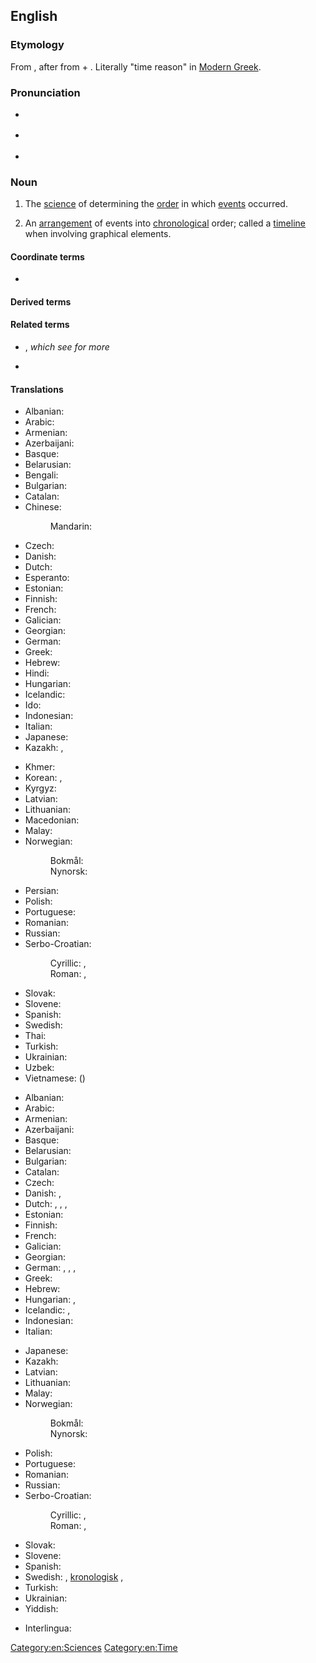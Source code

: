 ==English==
{{wikipedia}}

===Etymology===
From {{confix|en|chrono|t1=relating to time|logy|t2=study of, account of}}, after {{bor|en|NL.|chronologia}} from {{der|en|grc|χρόνος|t=time}} + {{m|grc|λόγος|t=reason, explanation}}. Literally "time reason" in [[Modern Greek]].

===Pronunciation===
* {{a|RP}} {{IPA|en|/kɹəˈnɒl.ə.dʒi/}}
* {{a|GA}} {{IPA|en|/kɹəˈnɑl.ə.dʒi/}}
* {{audio|en|LL-Q1860 (eng)-Vealhurl-chronology.wav|Audio (Southern England)}}

===Noun===
{{en-noun|~}}

# {{lb|en|uncountable}} The [[science]] of determining the [[order]] in which [[events]] occurred.
# {{lb|en|countable}} An [[arrangement]] of events into [[chronological]] order; called a [[timeline]] when involving graphical elements.

====Coordinate terms====
* {{l|en|horology}}

====Derived terms====
{{der3|en|chronological|chronologically|chronologicity|glottochronology|dendrochronology|ptilochronology|radiochronology|nucleocosmochronology|geochronology|gyrochronology|sclerochronology|thermochronology|biochronology|magnetochronology|synchronology|astrochronology|cosmochronology|mensiochronology|tephrochronology|skeletochronology}}

====Related terms====
* {{l|en|chronicle}}, ''which see for more''
* {{l|en|chronograph}}

====Translations====
{{trans-top|determining the order of events (an auxiliary science of history)}}
* Albanian: {{t|sq|kronologjia|f}}
* Arabic: {{t+|ar|تَارِيخ|m}}
* Armenian: {{t+|hy|ժամանակագրություն}}
* Azerbaijani: {{t|az|xronologiya}}
* Basque: {{t|eu|kronologia}}
* Belarusian: {{t|be|хранало́гія|f}}
* Bengali: {{t|bn|কালনিরূপণবিদ্যা}}
* Bulgarian: {{t+|bg|хроноло́гия|f}}
* Catalan: {{t+|ca|cronologia|f}}
* Chinese:
*: Mandarin: {{t+|cmn|年表|tr=niánbiǎo}}
* Czech: {{t+|cs|chronologie|f}}
* Danish: {{t|da|kronologi|c}}
* Dutch: {{t+|nl|chronologie|f}}
* Esperanto: {{t|eo|kronologio}}
* Estonian: {{t|et|kronoloogia}}
* Finnish: {{t+|fi|kronologia}}
* French: {{t+|fr|chronologie|f}}
* Galician: {{t|gl|cronoloxía|f}}
* Georgian: {{t|ka|ქრონოლოგია}}
* German: {{t+|de|Chronologie|f}}
* Greek: {{t+|el|χρονολογία|f}}
* Hebrew: {{t+|he|כְרוֹנוֹלוֹגְיָה|f|tr=khronológya}}
* Hindi: {{t|hi|कालक्रम विज्ञान|m}}
* Hungarian: {{t+|hu|kronológia}}
* Icelandic: {{t|is|tímatalsfræði|f}}
* Ido: {{t+|io|kronologio}}
* Indonesian: {{t+|id|kronologi}}
* Italian: {{t+|it|cronologia|f}}
* Japanese: {{t|ja|編年|tr=へんねん, hennen}}
* Kazakh: {{t|kk|уақытнама}}, {{t|kk|хронология}}
{{trans-mid}}
* Khmer: {{t|km|កាលប្បវត្តិវិទ្យា}}
* Korean: {{t|ko|연대학(年代學)}}, {{t|ko|년대학(年代學)}} {{qualifier|North Korea}}
* Kyrgyz: {{t+|ky|хронология}}
* Latvian: {{t|lv|hronoloģija|f}}
* Lithuanian: {{t|lt|chronologija|f}}
* Macedonian: {{t|mk|хронологија|f}}
* Malay: {{t|ms|kronologi}}
* Norwegian:
*: Bokmål: {{t|nb|kronologi|m}}
*: Nynorsk: {{t|nn|kronologi|m}}
* Persian: {{t|fa|گاهشناسی|tr=gāhšenasī}}
* Polish: {{t+|pl|chronologia|f}}
* Portuguese: {{t+|pt|cronologia|f}}
* Romanian: {{t+|ro|cronologie|f}}
* Russian: {{t+|ru|хроноло́гия|f}}
* Serbo-Croatian:
*: Cyrillic: {{t|sh|хроноло̀гија|f}} {{qualifier|Bosnia, Serbia}}, {{t|sh|кроноло̀гија|f}} {{qualifier|Croatia}}
*: Roman: {{t|sh|hronològija|f}} {{qualifier|Bosnia, Serbia}}, {{t+|sh|kronològija|f}} {{qualifier|Croatia}}
* Slovak: {{t+|sk|chronológia|f}}
* Slovene: {{t+|sl|kronologija|f}}
* Spanish: {{t+|es|cronología|f}}
* Swedish: {{t+|sv|kronologi|c}}
* Thai: {{t|th|วิทยาการลำดับเวลา}}
* Turkish: {{t+|tr|kronoloji}}
* Ukrainian: {{t+|uk|хроноло́гія|f}}
* Uzbek: {{t+|uz|xronologiya}}
* Vietnamese: {{t|vi|niên đại học}} ({{t|vi|年代學|sc=Hani}})
{{trans-bottom}}

{{trans-top|arrangement into chronological order}}
* Albanian: {{t|sq|kronologjia|f}}
* Arabic: {{t|ar|تَسَلْسُل زَمَنِيّ}}
* Armenian: {{t+|hy|ժամանակագրություն}}
* Azerbaijani: {{t|az|xronologiya}}
* Basque: {{t|eu|kronologia}}
* Belarusian: {{t|be|хранало́гія|f}}
* Bulgarian: {{t+|bg|хроноло́гия|f}}
* Catalan: {{t+|ca|cronologia|f}}
* Czech: {{t+|cs|chronologie|f}}
* Danish: {{t|da|kronologi|c}}, {{t|da|kronologisk rækkefølge|c}}
* Dutch: {{t+|nl|chronologie|f}}, {{t+|nl|tijdsorde|f}}, {{t|nl|tijdrekenkunde|f}}, {{t+|nl|tijdrekening|f}}
* Estonian: {{t|et|kronoloogia}}
* Finnish: {{t+|fi|kronologia}}
* French: {{t+|fr|chronologie|f}}
* Galician: {{t|gl|cronoloxía|f}}
* Georgian: {{t|ka|ქრონოლოგია}}
* German: {{t+|de|Chronologie|f}}, {{t|de|Zeitordnung|f}}, {{t|de|Zeitmessung|f}}, {{t+|de|Zeitrechnung|f}}
* Greek: {{t+|el|χρονολόγηση|f}}
* Hebrew: {{t+|he|כְרוֹנוֹלוֹגְיָה|f|tr=khronológya}}
* Hungarian: {{t+|hu|időrend}}, {{t+|hu|kronológia}}
* Icelandic: {{t|is|tímatal|n}}, {{t|is|tímasetning|f}}
* Indonesian: {{t+|id|kronologi}}
* Italian: {{t+|it|cronologia|f}}
{{trans-mid}}
* Japanese: {{t|ja|年表|tr=ねんぴょう, nenpyō}}
* Kazakh: {{t|kk|уақытнама}}
* Latvian: {{t|lv|hronoloģija|f}}
* Lithuanian: {{t|lt|chronologija|f}}
* Malay: {{t|ms|kronologi}}
* Norwegian:
*: Bokmål: {{t|nb|kronologi|m}}
*: Nynorsk: {{t|nn|kronologi|m}}
* Polish: {{t+|pl|chronologia|f}}
* Portuguese: {{t+|pt|cronologia|f}}
* Romanian: {{t+|ro|cronologie|f}}
* Russian: {{t+|ru|хроноло́гия|f}}
* Serbo-Croatian:
*: Cyrillic: {{t|sh|хроноло̀гија|f}} {{qualifier|Bosnia, Serbia}}, {{t|sh|кроноло̀гија|f}} {{qualifier|Croatia}}
*: Roman: {{t|sh|hronològija|f}} {{qualifier|Bosnia, Serbia}}, {{t+|sh|kronològija|f}} {{qualifier|Croatia}}
* Slovak: {{t+|sk|chronológia|f}}
* Slovene: {{t+|sl|kronologija|f}}
* Spanish: {{t+|es|cronología|f}}
* Swedish: {{t+|sv|kronologi|c}}, [[kronologisk]] {{t+|sv|ordning|c}}, {{t|sv|tidsordning|c}}
* Turkish: {{t+|tr|kronoloji}}
* Ukrainian: {{t+|uk|хроноло́гія|f}}
* Yiddish: {{t|yi|כראָנאָלאָגיע|f}}
{{trans-bottom}}

{{checktrans-top}}
* Interlingua: {{t-check|ia|chronologia}}
{{trans-mid}}
{{trans-bottom}}

[[Category:en:Sciences]]
[[Category:en:Time]]